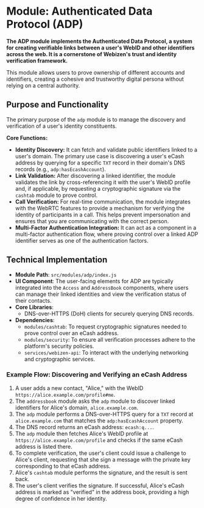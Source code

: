 # Module: Authenticated Data Protocol (ADP)

**The ADP module implements the Authenticated Data Protocol, a system for creating verifiable links between a user's WebID and other identifiers across the web. It is a cornerstone of Webizen's trust and identity verification framework.**

This module allows users to prove ownership of different accounts and identifiers, creating a cohesive and trustworthy digital persona without relying on a central authority.

## Purpose and Functionality

The primary purpose of the `adp` module is to manage the discovery and verification of a user's identity constituents.

**Core Functions:**
-   **Identity Discovery:** It can fetch and validate public identifiers linked to a user's domain. The primary use case is discovering a user's eCash address by querying for a specific `TXT` record in their domain's DNS records (e.g., `adp:hasEcashAccount`).
-   **Link Validation:** After discovering a linked identifier, the module validates the link by cross-referencing it with the user's WebID profile and, if applicable, by requesting a cryptographic signature via the `cashtab` module to prove control.
-   **Call Verification:** For real-time communication, the module integrates with the WebRTC features to provide a mechanism for verifying the identity of participants in a call. This helps prevent impersonation and ensures that you are communicating with the correct person.
-   **Multi-Factor Authentication Integration:** It can act as a component in a multi-factor authentication flow, where proving control over a linked ADP identifier serves as one of the authentication factors.

## Technical Implementation

-   **Module Path**: `src/modules/adp/index.js`
-   **UI Component**: The user-facing elements for ADP are typically integrated into the `Access` and `AddressBook` components, where users can manage their linked identities and view the verification status of their contacts.
-   **Core Libraries**:
    -   DNS-over-HTTPS (DoH) clients for securely querying DNS records.
-   **Dependencies**:
    -   `modules/cashtab`: To request cryptographic signatures needed to prove control over an eCash address.
    -   `modules/security`: To ensure all verification processes adhere to the platform's security policies.
    -   `services/webizen-api`: To interact with the underlying networking and cryptographic services.

### Example Flow: Discovering and Verifying an eCash Address

1.  A user adds a new contact, "Alice," with the WebID `https://alice.example.com/profile#me`.
2.  The `addressbook` module asks the `adp` module to discover linked identifiers for Alice's domain, `alice.example.com`.
3.  The `adp` module performs a DNS-over-HTTPS query for a `TXT` record at `alice.example.com` that matches the `adp:hasEcashAccount` property.
4.  The DNS record returns an eCash address: `ecash:q...`.
5.  The `adp` module then fetches Alice's WebID profile at `https://alice.example.com/profile` and checks if the same eCash address is listed there.
6.  To complete verification, the user's client could issue a challenge to Alice's client, requesting that she sign a message with the private key corresponding to that eCash address.
7.  Alice's `cashtab` module performs the signature, and the result is sent back.
8.  The user's client verifies the signature. If successful, Alice's eCash address is marked as "verified" in the address book, providing a high degree of confidence in her identity.
